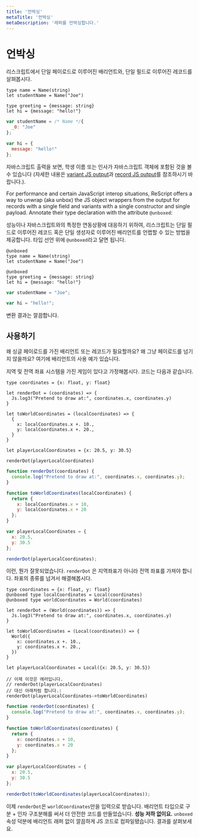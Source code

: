 ```yaml
---
title: '언박싱'
metaTitle: '언박싱'
metaDescription: '래퍼를 언박싱합니다.'
---
```


# 언박싱

<!--Consider a ReScript variant with a single payload, and a record with a single field: -->

리스크립트에서 단일 페이로드로 이루어진 배리언트와, 단일 필드로 이루어진 레코드를 살펴봅시다.

```resonml
type name = Name(string)
let studentName = Name("Joe")

type greeting = {message: string}
let hi = {message: "hello!"}
```
```js
var studentName = /* Name */{
  _0: "Joe"
};

var hi = {
  message: "hello!"
};
```

<!--
If you check the JavaScript output, you'll see the `studentName` and `hi` JS object, as expected (see the [variant JS output](variant#javascript-output) and [record JS output](record#javascript-output) sections for details).
-->

자바스크립트 출력을 보면, 학생 이름 또는 인사가 자바스크립트 객체에 포함된 것을 볼 수 있습니다 (자세한 내용은 [variant JS output](variant#javascript-output)과 [record JS output](record#javascript-output)를 참조하시기 바랍니다.). 

For performance and certain JavaScript interop situations, ReScript offers a way to unwrap (aka unbox) the JS object wrappers from the output for records with a single field and variants with a single constructor and single payload. Annotate their type declaration with the attribute `@unboxed`:

성능이나 자바스크립트와의 특정한 연동상황에 대응하기 위하여, 리스크립트는 단일 필드로 이루어진 레코드 혹은 단일 생성자로 이루어진 배리언트를 언랩할 수 있는 방법을 제공합니다. 타입 선언 위에 `@unboxed`라고 달면 됩니다.


```resonml
@unboxed
type name = Name(string)
let studentName = Name("Joe")

@unboxed
type greeting = {message: string}
let hi = {message: "hello!"}
```
```js
var studentName = "Joe";

var hi = "hello!";
```

<!-- Check the new output! Clean.-->

변환 결과는 깔끔합니다.

## 사용하기

<!-- Why would you ever want a variant or a record with a single payload? Why not just... pass the payload? Here's one use-case for variant.

Suppose you have a game with a local/global coordinate system: -->

왜 싱글 페이로드를 가진 배리언트 또는 레코드가 필요할까요? 왜 그냥 페이로드를 넘기지 않을까요? 여기에 배리언트의 사용 예가 있습니다.

지역 및 전역 좌표 시스템을 가진 게임이 있다고 가정해봅시다. 코드는 다음과 같습니다.

```reasonml example
type coordinates = {x: float, y: float}

let renderDot = (coordinates) => {
  Js.log3("Pretend to draw at:", coordinates.x, coordinates.y)
}

let toWorldCoordinates = (localCoordinates) => {
  {
    x: localCoordinates.x +. 10.,
    y: localCoordinates.x +. 20.,
  }
}

let playerLocalCoordinates = {x: 20.5, y: 30.5}

renderDot(playerLocalCoordinates)
```
```js
function renderDot(coordinates) {
  console.log("Pretend to draw at:", coordinates.x, coordinates.y);
}

function toWorldCoordinates(localCoordinates) {
  return {
    x: localCoordinates.x + 10,
    y: localCoordinates.x + 20
  };
}

var playerLocalCoordinates = {
  x: 20.5,
  y: 30.5
};

renderDot(playerLocalCoordinates);
```

<!-- Oops, that's wrong! `renderDot` should have taken global coordinates, not local ones... Let's prevent passing the wrong kind of coordinates: -->

이런, 뭔가 잘못되었습니다. `renderDot` 은 지역좌표가 아니라 전역 좌표를 가져야 합니다. 좌표의 종류를 넘겨서 해결해봅시다.


```reasonml example
type coordinates = {x: float, y: float}
@unboxed type localCoordinates = Local(coordinates)
@unboxed type worldCoordinates = World(coordinates)

let renderDot = (World(coordinates)) => {
  Js.log3("Pretend to draw at:", coordinates.x, coordinates.y)
}

let toWorldCoordinates = (Local(coordinates)) => {
  World({
    x: coordinates.x +. 10.,
    y: coordinates.x +. 20.,
  })
}

let playerLocalCoordinates = Local({x: 20.5, y: 30.5})

// 이제 이것은 에러입니다.
// renderDot(playerLocalCoordinates)
// 대신 아래처럼 합니다.:
renderDot(playerLocalCoordinates->toWorldCoordinates)
```
```js
function renderDot(coordinates) {
  console.log("Pretend to draw at:", coordinates.x, coordinates.y);
}

function toWorldCoordinates(coordinates) {
  return {
    x: coordinates.x + 10,
    y: coordinates.x + 20
  };
}

var playerLocalCoordinates = {
  x: 20.5,
  y: 30.5
};

renderDot(toWorldCoordinates(playerLocalCoordinates));
```

<!-- Now `renderDot` only takes `worldCoordinates`. Through a nice combination of using distinct variant types + argument destructuring, we've achieved better safety **without compromising on performance**: the `unboxed` attribute compiled to clean, variant-wrapper-less JS code! Check the output.

As for a record with a single field, the use-cases are a bit more edgy. We won't mention them here. -->
이제 `renderDot`은 `worldCoordinates`만을 입력으로 받습니다.
배리언트 타입으로 구분 + 인자 구조분해를 써서 더 안전한 코드를 만들었습니다. **성능 저하 없이요.**
`unboxed` 속성 덕분에 배리언트 래퍼 없이 깔끔하게 JS 코드로 컴파일됐습니다. 결과를 살펴보세요.
